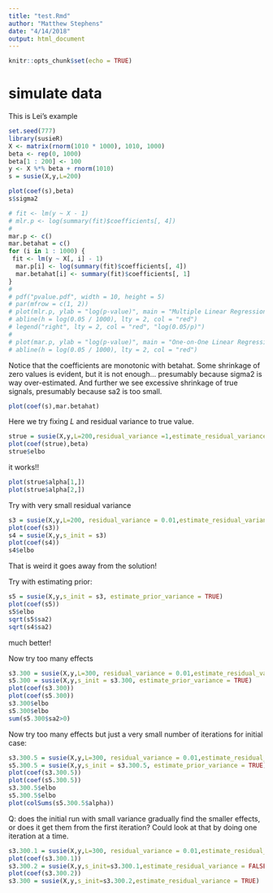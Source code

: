 ```yaml
---
title: "test.Rmd"
author: "Matthew Stephens"
date: "4/14/2018"
output: html_document
---
```


```r
knitr::opts_chunk$set(echo = TRUE)
```

# simulate data

This is Lei's example
```r
set.seed(777)
library(susieR)
X <- matrix(rnorm(1010 * 1000), 1010, 1000)
beta <- rep(0, 1000)
beta[1 : 200] <- 100
y <- X %*% beta + rnorm(1010)
s = susie(X,y,L=200)

plot(coef(s),beta)
s$sigma2

# fit <- lm(y ~ X - 1)
# mlr.p <- log(summary(fit)$coefficients[, 4])
# 
mar.p <- c()
mar.betahat = c()
for (i in 1 : 1000) {
 fit <- lm(y ~ X[, i] - 1)
  mar.p[i] <- log(summary(fit)$coefficients[, 4])
  mar.betahat[i] <- summary(fit)$coefficients[, 1]
}
# 
# pdf("pvalue.pdf", width = 10, height = 5)
# par(mfrow = c(1, 2))
# plot(mlr.p, ylab = "log(p-value)", main = "Multiple Linear Regression")
# abline(h = log(0.05 / 1000), lty = 2, col = "red")
# legend("right", lty = 2, col = "red", "log(0.05/p)")
# 
# plot(mar.p, ylab = "log(p-value)", main = "One-on-One Linear Regression")
# abline(h = log(0.05 / 1000), lty = 2, col = "red")
```

Notice that the coefficients are monotonic with betahat. Some shrinkage of zero values is evident, but it is not enough... presumably because sigma2 is way over-estimated. And further we see excessive shrinkage of true signals, presumably because sa2 is too small.
```r
plot(coef(s),mar.betahat)
```


Here we try fixing $L$ and residual variance to true value.
```r
strue = susie(X,y,L=200,residual_variance =1,estimate_residual_variance =FALSE)
plot(coef(strue),beta)
strue$elbo
```
it works!!

```r
plot(strue$alpha[1,])
plot(strue$alpha[2,])
```

Try with very small residual variance
```r
s3 = susie(X,y,L=200, residual_variance = 0.01,estimate_residual_variance = FALSE)
plot(coef(s3))
s4 = susie(X,y,s_init = s3)
plot(coef(s4))
s4$elbo
```
That is weird it goes away from the solution!

Try with estimating prior:
```r
s5 = susie(X,y,s_init = s3, estimate_prior_variance = TRUE)
plot(coef(s5))
s5$elbo
sqrt(s5$sa2)
sqrt(s4$sa2)
```
much better!


Now try too many effects
```r
s3.300 = susie(X,y,L=300, residual_variance = 0.01,estimate_residual_variance = FALSE)
s5.300 = susie(X,y,s_init = s3.300, estimate_prior_variance = TRUE)
plot(coef(s3.300))
plot(coef(s5.300))
s3.300$elbo
s5.300$elbo
sum(s5.300$sa2>0)
```

Now try too many effects but just a very small number of iterations for initial case:
```r
s3.300.5 = susie(X,y,L=300, residual_variance = 0.01,estimate_residual_variance = FALSE, max_iter = 5)
s5.300.5 = susie(X,y,s_init = s3.300.5, estimate_prior_variance = TRUE)
plot(coef(s3.300.5))
plot(coef(s5.300.5))
s3.300.5$elbo
s5.300.5$elbo
plot(colSums(s5.300.5$alpha))
```

Q: does the initial run with small variance gradually find the smaller effects, or does it get them from the first iteration?
Could look at that by doing one iteration at a time.
```r
s3.300.1 = susie(X,y,L=300, residual_variance = 0.01,estimate_residual_variance = FALSE, max_iter = 1)
plot(coef(s3.300.1))
s3.300.2 = susie(X,y,s_init=s3.300.1,estimate_residual_variance = FALSE, max_iter = 1)
plot(coef(s3.300.2))
s3.300 = susie(X,y,s_init=s3.300.2,estimate_residual_variance = TRUE)

```

